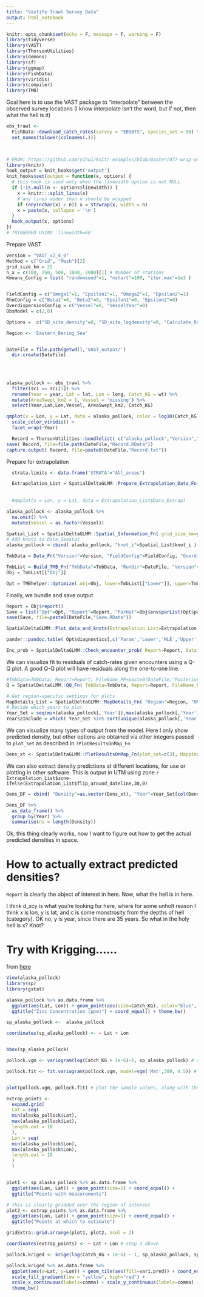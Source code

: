 ```yaml
---
title: "Vastify Trawl Survey Data"
output: html_notebook
---
```


```r
knitr::opts_chunk$set(echo = F, message = F, warning = F)
library(tidyverse)
library(VAST)
library(ThorsonUtilities)
library(demons)
library(sf)
library(ggmap)
library(FishData)
library(viridis)
library(compiler)
library(TMB)

```
Goal here is to use the VAST package to "interpolate" between the observed survey locations (I know interpolate isn't the word, but if not, then what the hell is it)


```r

ebs_trawl <-
  FishData::download_catch_rates(survey = "EBSBTS", species_set = 50) %>%
  set_names(tolower(colnames(.)))

  


```

```r
# FROM: https://github.com/yihui/knitr-examples/blob/master/077-wrap-output.Rmd
library(knitr)
hook_output = knit_hooks$get('output')
knit_hooks$set(output = function(x, options) {
  # this hook is used only when the linewidth option is not NULL
  if (!is.null(n <- options$linewidth)) {
    x = knitr:::split_lines(x)
    # any lines wider than n should be wrapped
    if (any(nchar(x) > n)) x = strwrap(x, width = n)
    x = paste(x, collapse = '\n')
  }
  hook_output(x, options)
})
# TRIGGERED USING `linewidth=60`
```



Prepare VAST

```r
Version = "VAST_v2_4_0"
Method = c("Grid", "Mesh")[2]
grid_size_km = 25
n_x = c(100, 250, 500, 1000, 2000)[1] # Number of stations
Kmeans_Config = list( "randomseed"=1, "nstart"=100, "iter.max"=1e3 )  


FieldConfig = c("Omega1"=1, "Epsilon1"=1, "Omega2"=1, "Epsilon2"=1) 
RhoConfig = c("Beta1"=0, "Beta2"=0, "Epsilon1"=0, "Epsilon2"=0) 
OverdispersionConfig = c("Vessel"=0, "VesselYear"=0)
ObsModel = c(2,0)  

Options =  c("SD_site_density"=0, "SD_site_logdensity"=0, "Calculate_Range"=1, "Calculate_evenness"=0, "Calculate_effective_area"=1, "Calculate_Cov_SE"=0, 'Calculate_Synchrony'=0, 'Calculate_Coherence'=0)

Region <- 'Eastern_Bering_Sea'


DateFile = file.path(getwd(),'VAST_output/')
  dir.create(DateFile)
  
  
  

alaska_pollock <- ebs_trawl %>%
  filter(sci == sci[1]) %>% 
  rename(Year = year, Lat = lat, Lon = long, Catch_KG = wt) %>% 
  mutate(AreaSwept_km2 = 1, Vessel = 'missing') %>% 
  select(Year,Lat,Lon,Vessel, AreaSwept_km2, Catch_KG)

qmplot(x = Lon, y = Lat, data = alaska_pollock, color = log10(Catch_KG)) +
  scale_color_viridis() +
  facet_wrap(~Year)

  Record = ThorsonUtilities::bundlelist( c("alaska_pollock","Version","Method","grid_size_km","n_x","FieldConfig","RhoConfig","OverdispersionConfig","ObsModel","Kmeans_Config") )
save( Record, file=file.path(DateFile,"Record.RData"))
capture.output( Record, file=paste0(DateFile,"Record.txt"))


```

Prepare for extrapolation

```r

  strata.limits <- data.frame('STRATA'="All_areas")

  Extrapolation_List = SpatialDeltaGLMM::Prepare_Extrapolation_Data_Fn( Region=Region, strata.limits=strata.limits )
  
  
  #qmplot(x = Lon, y = Lat, data = Extrapolation_List$Data_Extrap)
```



```r
alaska_pollock <- alaska_pollock %>% 
  na.omit() %>% 
  mutate(Vessel = as.factor(Vessel)) 

Spatial_List = SpatialDeltaGLMM::Spatial_Information_Fn( grid_size_km=grid_size_km, n_x=n_x, Method=Method, Lon=alaska_pollock[,'Lon'], Lat=alaska_pollock[,'Lat'], Extrapolation_List=Extrapolation_List, randomseed=Kmeans_Config[["randomseed"]], nstart=Kmeans_Config[["nstart"]], iter.max=Kmeans_Config[["iter.max"]], DirPath=DateFile, Save_Results=FALSE )
# Add knots to Data_Geostat
alaska_pollock = cbind( alaska_pollock, "knot_i"=Spatial_List$knot_i )

```



```r
TmbData = Data_Fn("Version"=Version, "FieldConfig"=FieldConfig, "OverdispersionConfig"=OverdispersionConfig, "RhoConfig"=RhoConfig, "ObsModel"=ObsModel, "c_i"=rep(0,nrow(alaska_pollock)), "b_i"=alaska_pollock[,'Catch_KG'], "a_i"=alaska_pollock[,'AreaSwept_km2'], "v_i"=as.numeric(alaska_pollock[,'Vessel'])-1, "s_i"=alaska_pollock[,'knot_i']-1, "t_iz"=alaska_pollock[,'Year'], "a_xl"=Spatial_List$a_xl, "MeshList"=Spatial_List$MeshList, "GridList"=Spatial_List$GridList, "Method"=Spatial_List$Method, "Options"=Options )

TmbList = Build_TMB_Fn("TmbData"=TmbData, "RunDir"=DateFile, "Version"=Version, "RhoConfig"=RhoConfig, "loc_x"=Spatial_List$loc_x, "Method"=Method)
Obj = TmbList[["Obj"]]

```

```r
Opt = TMBhelper::Optimize( obj=Obj, lower=TmbList[["Lower"]], upper=TmbList[["Upper"]], getsd=TRUE, savedir=DateFile, bias.correct=FALSE )
```


Finally, we bundle and save output
```r
Report = Obj$report()
Save = list("Opt"=Opt, "Report"=Report, "ParHat"=Obj$env$parList(Opt$par), "TmbData"=TmbData)
save(Save, file=paste0(DateFile,"Save.RData"))
```


```r
SpatialDeltaGLMM::Plot_data_and_knots(Extrapolation_List=Extrapolation_List, Spatial_List=Spatial_List, Data_Geostat=alaska_pollock, PlotDir=DateFile )
```

```r
pander::pandoc.table( Opt$diagnostics[,c('Param','Lower','MLE','Upper','final_gradient')] ) 
```

```r
Enc_prob = SpatialDeltaGLMM::Check_encounter_prob( Report=Report, Data_Geostat=alaska_pollock, DirName=DateFile)
```


We can visualize fit to residuals of catch-rates given encounters using a Q-Q plot.  A good Q-Q plot will have residuals along the one-to-one line.  
```r
#TmbData=TmbData; Report=Report; FileName_PP=paste0(DateFile,"Posterior_Predictive.jpg"); FileName_Phist=paste0(DateFile,"Posterior_Predictive-Histogram.jpg"); FileName_QQ=paste0(DateFile,"Q-Q_plot.jpg"); FileName_Qhist=paste0(DateFile,"Q-Q_hist.jpg")
Q = SpatialDeltaGLMM::QQ_Fn( TmbData=TmbData, Report=Report, FileName_PP=paste0(DateFile,"Posterior_Predictive.jpg"), FileName_Phist=paste0(DateFile,"Posterior_Predictive-Histogram.jpg"), FileName_QQ=paste0(DateFile,"Q-Q_plot.jpg"), FileName_Qhist=paste0(DateFile,"Q-Q_hist.jpg")) # SpatialDeltaGLMM::
```


```r
# Get region-specific settings for plots
MapDetails_List = SpatialDeltaGLMM::MapDetails_Fn( "Region"=Region, "NN_Extrap"=Spatial_List$PolygonList$NN_Extrap, "Extrapolation_List"=Extrapolation_List )
# Decide which years to plot                                                   
Year_Set = seq(min(alaska_pollock[,'Year']),max(alaska_pollock[,'Year']))
Years2Include = which( Year_Set %in% sort(unique(alaska_pollock[,'Year'])))
```

We can visualize many types of output from the model.  Here I only show predicted density, but other options are obtained via other integers passed to `plot_set` as described in `?PlotResultsOnMap_Fn`

```r
Dens_xt <- SpatialDeltaGLMM::PlotResultsOnMap_Fn(plot_set=c(3), MappingDetails=MapDetails_List[["MappingDetails"]], Report=Report, Sdreport=Opt$SD, PlotDF=MapDetails_List[["PlotDF"]], MapSizeRatio=MapDetails_List[["MapSizeRatio"]], Xlim=MapDetails_List[["Xlim"]], Ylim=MapDetails_List[["Ylim"]], FileName=,,, Year_Set=Year_Set, Years2Include=Years2Include, Rotate=MapDetails_List[["Rotate"]], Cex=MapDetails_List[["Cex"]], Legend=MapDetails_List[["Legend"]], zone=MapDetails_List[["Zone"]], mar=c(0,0,2,0), oma=c(3.5,3.5,0,0), cex=1.8, plot_legend_fig=FALSE)
```

We can also extract density predictions at different locations, for use or plotting in other software. This is output in UTM using zone `r Extrapolation_List$zone-ifelse(Extrapolation_List$flip_around_dateline,30,0)`
```r
Dens_DF = cbind( "Density"=as.vector(Dens_xt), "Year"=Year_Set[col(Dens_xt)], "E_km"=Spatial_List$MeshList$loc_x[row(Dens_xt),'E_km'], "N_km"=Spatial_List$MeshList$loc_x[row(Dens_xt),'N_km'] )

Dens_DF %>% 
  as_data_frame() %>% 
  group_by(Year) %>% 
  summarise(ns = length(Density))
```

Ok, this thing clearly works, now I want to figure out how to get the actual predicted densities in space. 

# How to actually extract predicted densities?

`Report` is clearly the object of interest in here. Now, what the hell is in here. 

I think d_xcy is what you're looking for here, where for some unholt reason I think x is lon, y is lat, and c is some monstrosity from the depths of hell (category). OK no, y is year, since there are 35 years. So what in the holy hell is x? Knot?




# Try with Krigging......

from [here](https://rpubs.com/nabilabd/118172)

```r
View(alaska_pollock)
library(sp)
library(gstat)

alaska_pollock %>% as.data.frame %>% 
  ggplot(aes(Lat, Lon)) + geom_point(aes(size=Catch_KG), color="blue", alpha=3/4) + 
  ggtitle("Zinc Concentration (ppm)") + coord_equal() + theme_bw()

sp_alaska_pollock <-  alaska_pollock

coordinates(sp_alaska_pollock) <- ~ Lat + Lon


bbox(sp_alaska_pollock)

pollock.vgm <- variogram(log(Catch_KG + 1e-6)~1, sp_alaska_pollock) # calculates sample variogram values 

pollock.fit <- fit.variogram(pollock.vgm, model=vgm('Mat',300, 4.5)) # fit model


plot(pollock.vgm, pollock.fit) # plot the sample values, along with the fit model

extrap_points <-
  expand.grid(
  Lat = seq(
  min(alaska_pollock$Lat),
  max(alaska_pollock$Lat),
  length.out = 10
  ),
  Lon = seq(
  min(alaska_pollock$Lon),
  max(alaska_pollock$Lon),
  length.out = 10
  )
  )


plot1 <- sp_alaska_pollock %>% as.data.frame %>%
  ggplot(aes(Lon, Lat)) + geom_point(size=1) + coord_equal() + 
  ggtitle("Points with measurements")

# this is clearly gridded over the region of interest
plot2 <- extrap_points %>% as.data.frame %>%
  ggplot(aes(Lon, Lat)) + geom_point(size=1) + coord_equal() + 
  ggtitle("Points at which to estimate")

gridExtra::grid.arrange(plot1, plot2, ncol = 2)

coordinates(extrap_points) <- ~ Lat + Lon # step 3 above

pollock.kriged <- krige(log(Catch_KG + 1e-6) ~ 1, sp_alaska_pollock, sp_alaska_pollock, model=pollock.fit)

pollock.kriged %>% as.data.frame %>%
  ggplot(aes(x=Lat, y=Lon)) + geom_tile(aes(fill=var1.pred)) + coord_equal() +
  scale_fill_gradient(low = "yellow", high="red") +
  scale_x_continuous(labels=comma) + scale_y_continuous(labels=comma) +
  theme_bw()

```







